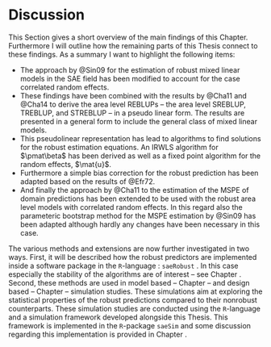 # Discussion
\label{sec:rfh_discussion}

This Section gives a short overview of the main findings of this Chapter. 
Furthermore I will outline how the remaining parts of this Thesis connect to
these findings. As a summary I want to highlight the following items:

- The approach by @Sin09 for the estimation of robust mixed linear models in the
SAE field has been modified to account for the case correlated random effects.
- These findings have been combined with the results by @Cha11 and @Cha14 to
derive the area level REBLUPs -- the area level SREBLUP, TREBLUP, and STREBLUP
-- in a pseudo linear form. The results are presented in a general form to
include the general class of mixed linear models.
- This pseudolinear representation has lead to algorithms to find solutions for
the robust estimation equations. An IRWLS algorithm for $\pmat\beta$ has been
derived as well as a fixed point algorithm for the random effects, $\mat{u}$.
- Furthermore a simple bias correction for the robust prediction has been
adapted based on the results of @Efr72.
- And finally the approach by @Cha11 to the estimation of the MSPE of domain 
predictions has been extended to be used with the robust area level models with 
correlated random effects. In this regard also the parameteric bootstrap method 
for the MSPE estimation by @Sin09 has been adapted although hardly any changes 
have been necessary in this case.

The various methods and extensions are now further investigated in two ways. 
First, it will be described how the robust predictors are implemented inside a
software package in the `R`-language \citep{R}: `saeRobust` \citep{War16}. In
this case especially the stability of the algorithms are of interest -- see
Chapter \ref{chap:saeRobust}. Second, these methods are used in model based --
Chapter \ref{chap:results_model_based} -- and design based -- Chapter 
\ref{chap:results_design_based} -- simulation studies. These simulations aim at 
exploring the statistical properties of the robust predictions compared to their
non\hyp{}robust counterparts. These simulation studies are conducted using the 
`R`-language and a simulation framework developed alongside this Thesis. This 
framework is implemented in the `R`-package `saeSim` \citep{War15} and some 
discussion regarding this implementation is provided in Chapter 
\ref{chap:saeSim}.

